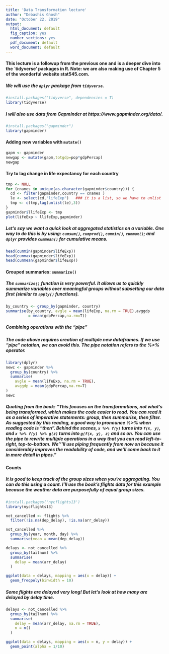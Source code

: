 ---
title: 'Data Transformation lecture'
author: "Debashis Ghosh"
date: "October 22, 2019"
output:
  html_document: default
  fig_caption: yes
  number_sections: yes
  pdf_document: default
  word_document: default
---
#### This lecture is a followup from the previous one and is a deeper dive into the `tidyverse' packages in R.  Note: we are also making use of Chapter 5 of the wonderful website stat545.com.  

##### We will use the `dplyr` package from `tidyverse`. 
```{r, echo=T, message=F, warning=F}
#install.packages("tidyverse", dependencies = T)
library(tidyverse)
```

##### I will also use data from Gapminder at https://www.gapminder.org/data/.
```{r, echo=F, message=F, warning=F}
#install.packages("gapminder")
library(gapminder)
```

#### **Adding new variables with `mutate()`**
```{r, echo=T, message=T, warning=T}
gapm <- gapminder
newgap <- mutate(gapm,totgdp=pop*gdpPercap)
newgap
```

#### Try to lag change in life expectancy for each country
```{r, echo=T, message=T, warning=T}
tmp <- NULL
for (cnames in unique(as.character(gapminder$country))) {
  cd <- filter(gapminder,country == cnames )
  le <- select(cd,"lifeExp")   ### it is a list, so we have to unlist
  tmp <- c(tmp,lag(unlist(le),3))
}
gapminder$llifeExp <- tmp
plot(lifeExp ~ llifeExp,gapminder)
```

##### Let's say we want a quick look at aggregated statistics on a variable. One way to do this is by using: `cumsum()`, `cumprod()`, `cummin()`, `cummax()`; and `dplyr` provides `cummean()` for cumulative means.
```{r, echo=T, message=T, warning=T}
head(cummin(gapminder$lifeExp))
head(cummax(gapminder$lifeExp))
head(cummean(gapminder$lifeExp))
```

#### **Grouped summaries:** `summarize()`
##### The `summarize()` function is very powerful. It allows us to quickly summarize variables over meaningful groups without subsetting our data first (similar to `apply()` functions).
```{r, echo=T, message=T, warning=T}
by_country <- group_by(gapminder, country)
summarise(by_country, avgle = mean(lifeExp, na.rm = TRUE),avggdp 
          = mean(gdpPercap,na.rm=T))
```

##### Combining operations with the "pipe"

##### The code above requires creation of multiple new dataframes. If we use "pipe" notation, we can avoid this. The pipe notation refers to the %>% operator.  
```{r, echo=T, message=T, warning=T}
library(dplyr)
newc <- gapminder %>% 
  group_by(country) %>% 
  summarise(
    avgle = mean(lifeExp, na.rm = TRUE),
    avggdp = mean(gdpPercap,na.rm=T)
) 
newc
```

##### Quoting from the book: "This focuses on the transformations, not what’s being transformed, which makes the code easier to read. You can read it as a series of imperative statements: group, then summarise, then filter. As suggested by this reading, a good way to pronounce %>% when reading code is “then”. Behind the scenes, `x %>% f(y)` turns into `f(x, y)`, and `x %>% f(y) %>% g(z)` turns into `g(f(x, y), z)` and so on. You can use the pipe to rewrite multiple operations in a way that you can read left-to-right, top-to-bottom. We'’'ll use piping frequently from now on because it considerably improves the readability of code, and we’ll come back to it in more detail in pipes."


#### **Counts**
##### It is good to keep track of the group sizes when you're aggregating. You can do this using a count. I'll use the book's flights data for this example because the weather data are purposefully of equal group sizes.
```{r, echo=T, message=T, warning=T}
#install.packages('nycflights13')
library(nycflights13)

not_cancelled <- flights %>% 
  filter(!is.na(dep_delay), !is.na(arr_delay))

not_cancelled %>% 
  group_by(year, month, day) %>% 
  summarise(mean = mean(dep_delay))

delays <- not_cancelled %>% 
  group_by(tailnum) %>% 
  summarise(
    delay = mean(arr_delay)
  )

ggplot(data = delays, mapping = aes(x = delay)) + 
  geom_freqpoly(binwidth = 10)
```
  
##### Some flights are delayed very long! But let's look at how many are delayed by delay time.
```{r, echo=T, message=T, warning=T}
delays <- not_cancelled %>% 
  group_by(tailnum) %>% 
  summarise(
    delay = mean(arr_delay, na.rm = TRUE),
    n = n()
  )

ggplot(data = delays, mapping = aes(x = n, y = delay)) + 
  geom_point(alpha = 1/10)
```

